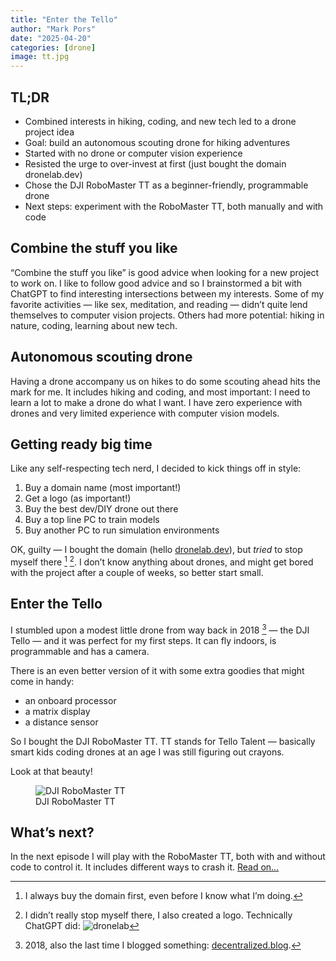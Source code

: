 ```yaml
---
title: "Enter the Tello"
author: "Mark Pors"
date: "2025-04-20"
categories: [drone]
image: tt.jpg
---
```


::: {.callout-tip collapse="true"}
## TL;DR
* Combined interests in hiking, coding, and new tech led to a drone project idea
* Goal: build an autonomous scouting drone for hiking adventures
* Started with no drone or computer vision experience
* Resisted the urge to over-invest at first (just bought the domain dronelab.dev)
* Chose the DJI RoboMaster TT as a beginner-friendly, programmable drone
* Next steps: experiment with the RoboMaster TT, both manually and with code
:::

## Combine the stuff you like

"Combine the stuff you like" is good advice when looking for a new project to work on. I like to follow good advice and so I brainstormed a bit with ChatGPT to find interesting intersections between my interests. Some of my favorite activities — like sex, meditation, and reading — didn't quite lend themselves to computer vision projects. Others had more potential: hiking in nature, coding, learning about new tech.

## Autonomous scouting drone

Having a drone accompany us on hikes to do some scouting ahead hits the mark for me. It includes hiking and coding, and most important: I need to learn a lot to make a drone do what I want. I have zero experience with drones and very limited experience with computer vision models. 

## Getting ready big time

Like any self-respecting tech nerd, I decided to kick things off in style:

1. Buy a domain name (most important!)
2. Get a logo (as important!)
3. Buy the best dev/DIY drone out there
4. Buy a top line PC to train models
5. Buy another PC to run simulation environments

OK, guilty — I bought the domain (hello [dronelab.dev](/)), but *tried* to stop myself there [^1] [^2]. I don't know anything about drones, and might get bored with the project after a couple of weeks, so better start small.

## Enter the Tello

I stumbled upon a modest little drone from way back in 2018 [^3] — the DJI Tello — and it was perfect for my first steps. It can fly indoors, is programmable and has a camera. 

There is an even better version of it with some extra goodies that might come in handy: 

* an onboard processor
* a matrix display
* a distance sensor

So I bought the DJI RoboMaster TT. TT stands for Tello Talent — basically smart kids coding drones at an age I was still figuring out crayons.

Look at that beauty!

![DJI RoboMaster TT](tt.jpg)

## What's next?

In the next episode I will play with the RoboMaster TT, both with and without code to control it. It includes different ways to crash it. [Read on...](/posts/crash-the-tello)

[^1]: I always buy the domain first, even before I know what I'm doing.

[^2]: I didn't really stop myself there, I also created a logo. Technically ChatGPT did: ![dronelab](logo_high.png)

[^3]: 2018, also the last time I blogged something: [decentralized.blog](https://decentralized.blog/).
